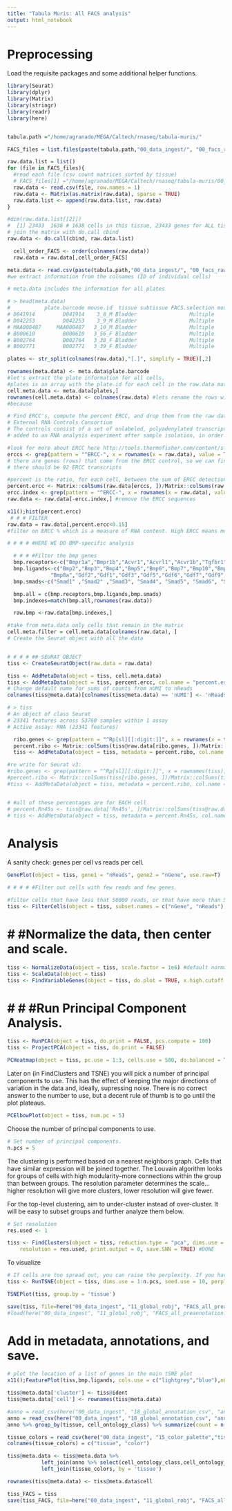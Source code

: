 ```yaml
---
title: "Tabula Muris: All FACS analysis"
output: html_notebook
---
```


# Preprocessing

Load the requisite packages and some additional helper functions.

```r
library(Seurat)
library(dplyr)
library(Matrix)
library(stringr)
library(readr)
library(here)


tabula.path ="/home/agranado/MEGA/Caltech/rnaseq/tabula-muris/"

FACS_files = list.files(paste(tabula.path,"00_data_ingest/", "00_facs_raw_data/FACS" ,sep=""), full.names = TRUE)

raw.data.list = list()
for (file in FACS_files){
  #read each file (csv count matrices sorted by tissue)
  # FACS_files[1] ="/home/agranado/MEGA/Caltech/rnaseq/tabula-muris/00_data_ingest/00_facs_raw_data/FACS/Aorta-counts.csv"
  raw.data <- read.csv(file, row.names = 1)
  raw.data <- Matrix(as.matrix(raw.data), sparse = TRUE)
  raw.data.list <- append(raw.data.list, raw.data)
}

#dim(raw.data.list[[2]])
#  [1] 23433  1638 # 1638 cells in this tissue, 23433 genes for ALL tissues]
# join the matrix with do.call cbind
raw.data <- do.call(cbind, raw.data.list)

  cell_order_FACS <- order(colnames(raw.data))
  raw.data = raw.data[,cell_order_FACS]

meta.data <- read.csv(paste(tabula.path,"00_data_ingest/", "00_facs_raw_data/metadata_FACS.csv",sep=""))
#we extract information from the colnames (ID of individual cells)

# meta.data includes the information for all plates

# > head(meta.data)
#           plate.barcode mouse.id  tissue subtissue FACS.selection mouse.sex
# D041914         D041914    3_8_M Bladder                 Multiple         M
# D042253         D042253    3_9_M Bladder                 Multiple         M
# MAA000487     MAA000487   3_10_M Bladder                 Multiple         M
# B000610         B000610   3_56_F Bladder                 Multiple         F
# B002764         B002764   3_38_F Bladder                 Multiple         F
# B002771         B002771   3_39_F Bladder                 Multiple         F

plates <- str_split(colnames(raw.data),"[.]", simplify = TRUE)[,2]

rownames(meta.data) <- meta.data$plate.barcode
#let's extract the plate information for all cells,
#plates is an array with the plate.id for each cell in the raw.data matrix
cell.meta.data <- meta.data[plates,]
rownames(cell.meta.data) <- colnames(raw.data) #lets rename the rows with the cell.ID
#because

# Find ERCC's, compute the percent ERCC, and drop them from the raw data.
# External RNA Controls Consortium
# The controls consist of a set of unlabeled, polyadenylated transcripts designed to be
# added to an RNA analysis experiment after sample isolation, in order to measure against defined performance criteria.

#look for more about ERCC here http://tools.thermofisher.com/content/sfs/manuals/cms_086340.pdf
erccs <- grep(pattern = "^ERCC-", x = rownames(x = raw.data), value = TRUE)
# there are genes (rows) that come from the ERCC control, so we can find them and calibrate the quantifitation
# there should be 92 ERCC transcripts

#percent is the ratio, for each cell, between the sum of ERCC detection divided by the total count
percent.ercc <- Matrix::colSums(raw.data[erccs, ])/Matrix::colSums(raw.data)
ercc.index <- grep(pattern = "^ERCC-", x = rownames(x = raw.data), value = FALSE)
raw.data <- raw.data[-ercc.index,] #remove the ERCC sequences

x11();hist(percent.ercc)
 # # # FILTER
raw.data = raw.data[,percent.ercc<0.15]
#filter on ERCC % which is a measure of RNA content. High ERCC means most of the sample comes from spike-in sequences

# # # # #HERE WE DO BMP-specific analysis

  # # # #Filter the bmp genes
  bmp.receptors<-c("Bmpr1a","Bmpr1b","Acvr1","Acvrl1","Acvr1b","Tgfbr1","Acvr1c","Acvr2a","Acvr2b","Bmpr2","Tgfbr2")
  bmp.ligands<-c("Bmp2","Bmp3","Bmp4","Bmp5","Bmp6","Bmp7","Bmp10","Bmp15",
              "Bmp8a","Gdf2","Gdf1","Gdf3","Gdf5","Gdf6","Gdf7","Gdf9","Gdf10","Gdf11","Gdf15")
  bmp.smads<-c("Smad1" ,"Smad2" ,"Smad3", "Smad4", "Smad5", "Smad6", "Smad7", "Smad9")

  bmp.all = c(bmp.receptors,bmp.ligands,bmp.smads)
  bmp.indexes=match(bmp.all,rownames(raw.data))

  raw.bmp <-raw.data[bmp.indexes,]

#take from meta.data only cells that remain in the matrix
cell.meta.filter = cell.meta.data[colnames(raw.data), ]
# Create the Seurat object with all the data


# # # # ## SEURAT OBJECT
tiss <- CreateSeuratObject(raw.data = raw.data)

tiss <- AddMetaData(object = tiss, cell.meta.data)
tiss <- AddMetaData(object = tiss, percent.ercc, col.name = "percent.ercc")
# Change default name for sums of counts from nUMI to nReads
colnames(tiss@meta.data)[colnames(tiss@meta.data) == 'nUMI'] <- 'nReads' # this is not UMI data so Seurat calculates only the number of reads

# > tiss
# An object of class Seurat
# 23341 features across 53760 samples within 1 assay
# Active assay: RNA (23341 features)

  ribo.genes <- grep(pattern = "^Rp[sl][[:digit:]]", x = rownames(x = tiss@data), value = TRUE)
  percent.ribo <- Matrix::colSums(tiss@raw.data[ribo.genes, ])/Matrix::colSums(tiss@raw.data)
  tiss <- AddMetaData(object = tiss, metadata = percent.ribo, col.name = "percent.ribo")

#re write for Seurat v3:
#ribo.genes <- grep(pattern = "^Rp[sl][[:digit:]]", x = rownames(tiss), value = TRUE)
#percent.ribo <- Matrix::colSums(tiss[ribo.genes, ])/Matrix::colSums(tiss)
#tiss <- AddMetaData(object = tiss, metadata = percent.ribo, col.name = "percent.ribo")


# #all of these percentages are for EACH cell
# percent.Rn45s <- tiss@raw.data['Rn45s', ]/Matrix::colSums(tiss@raw.data)
# tiss <- AddMetaData(object = tiss, metadata = percent.Rn45s, col.name = "percent.Rn45s")
```

# Analysis

A sanity check: genes per cell vs reads per cell.

```r
GenePlot(object = tiss, gene1 = "nReads", gene2 = "nGene", use.raw=T)

# # # # #Filter out cells with few reads and few genes.

#filter cells that have less that 50000 reads, or that have more than 500 genes with zero reads
tiss <- FilterCells(object = tiss, subset.names = c("nGene", "nReads"), low.thresholds = c(2, 50))
```

# # #Normalize the data, then center and scale.

```r
tiss <- NormalizeData(object = tiss, scale.factor = 1e6) #default normalization by Seurat
tiss <- ScaleData(object = tiss)
tiss <- FindVariableGenes(object = tiss, do.plot = TRUE, x.high.cutoff = Inf, y.cutoff = 0.5)
```

# # # #Run Principal Component Analysis.
```r
tiss <- RunPCA(object = tiss, do.print = FALSE, pcs.compute = 100)
tiss <- ProjectPCA(object = tiss, do.print = FALSE)
```

```r
PCHeatmap(object = tiss, pc.use = 1:3, cells.use = 500, do.balanced = TRUE, label.columns = FALSE, num.genes = 8)
```

Later on (in FindClusters and TSNE) you will pick a number of principal components to use. This has the effect of keeping the major directions of variation in the data and, ideally, supressing noise. There is no correct answer to the number to use, but a decent rule of thumb is to go until the plot plateaus.

```r
PCElbowPlot(object = tiss, num.pc = 5)
```

Choose the number of principal components to use.
```r
# Set number of principal components.
n.pcs = 5
```

The clustering is performed based on a nearest neighbors graph. Cells that have similar expression will be joined together. The Louvain algorithm looks for groups of cells with high modularity--more connections within the group than between groups. The resolution parameter determines the scale...higher resolution will give more clusters, lower resolution will give fewer.

For the top-level clustering, aim to under-cluster instead of over-cluster. It will be easy to subset groups and further analyze them below.

```r
# Set resolution
res.used <- 1

tiss <- FindClusters(object = tiss, reduction.type = "pca", dims.use = 1:n.pcs,
    resolution = res.used, print.output = 0, save.SNN = TRUE) #DONE
```

To visualize
```r
# If cells are too spread out, you can raise the perplexity. If you have few cells, try a lower perplexity (but never less than 10).
tiss <- RunTSNE(object = tiss, dims.use = 1:n.pcs, seed.use = 10, perplexity=30)
```

```r
TSNEPlot(tiss, group.by = 'tissue')
```

```r
save(tiss, file=here("00_data_ingest", "11_global_robj", "FACS_all_preannotation.Robj"))
#load(here("00_data_ingest", "11_global_robj", "FACS_all_preannotation.Robj"))
```

# Add in metadata, annotations, and save.

```r

# plot the location of a list of genes in the main tSNE plot
x11();FeaturePlot(tiss,bmp.ligands, cols.use = c("lightgrey","blue"),nCol=4  )

tiss@meta.data['cluster'] <- tiss@ident
tiss@meta.data['cell'] <- rownames(tiss@meta.data)
```

```r
#anno = read_csv(here("00_data_ingest", "18_global_annotation_csv", "annotations_FACS.csv"))
anno = read_csv(here("00_data_ingest", "18_global_annotation_csv", "annotations_facs.csv"))
anno %>% group_by(tissue, cell_ontology_class) %>% summarize(count = n())
```

```r
tissue_colors = read_csv(here("00_data_ingest", "15_color_palette","tissue_colors.csv"))
colnames(tissue_colors) = c("tissue", "color")
```


```r
tiss@meta.data <- tiss@meta.data %>%
		   left_join(anno %>% select(cell_ontology_class,cell_ontology_id,free_annotation, cell), by = 'cell') %>%
		   left_join(tissue_colors, by = 'tissue')

rownames(tiss@meta.data) <- tiss@meta.data$cell
```

```r
tiss_FACS = tiss
save(tiss_FACS, file=here("00_data_ingest", "11_global_robj", "FACS_all.Robj"))
```
